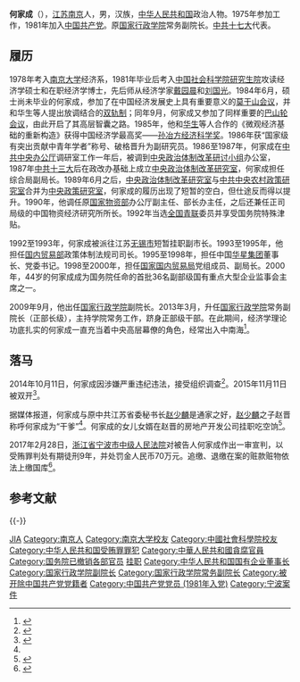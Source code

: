 {{Infobox officeholder
| 图像        = 
| 图像说明    = 
| 职务1       = [[国家行政学院|国家行政学院]]常务副院长
| 就任日期1   = 2013年3月
| 卸任日期1   = 2014年10月
| 前任1       = [[李建华|李建华]]
| 继任1       = [[马建堂|马建堂]]
| 1blankname1 = 院长
| 1namedata1  = [[杨晶|杨晶]]
| 职务2       = 国家行政学院副院长
| 就任日期2   = 2009年9月
| 卸任日期2   = 2013年3月
| 1blankname2 = 院长
| 1namedata2  = [[马凯_(官员)|马凯]]
| 前任2       = 
| 继任2       = 
| 职务3       = 
| 就任日期3   = 
| 卸任日期3   = 
| 前任3       = 
| 继任3       = 
| 职务4       = 
| 就任日期4   = 
| 卸任日期4   = 
| 前任4       = 
| 继任4       = 
| 姓名        = 何家成
| 原名        = 
| 出生日期    = {{birth year and age|1956|05}}
| 出生地点    = {{CHN}}[[江苏省|江苏省]][[南京市|南京市]]
| 逝世日期    = <!-- {{death date and age|}}（死亡在前，出生在后）{{death year and age| }} -->
| 逝世地点    = 
| 政党        = <del>{{CPC}}</del>（已开除）
| 父母        = 
| 配偶        = <!--{{marriage|姓名|}} -->
| 子女        = 
| 亲属        = 
| 信仰        = 
| 母校        = [[南京大学|南京大学]]<br>[[中国社会科学院研究生院|中国社会科学院研究生院]]<br>[[肯尼迪政府学院|肯尼迪政府学院]]
| 网站        = 
| 签名        = 
| 脚注        = 
}}
'''何家成'''（{{bd|1956年|5月||catIdx=He何}}），[[江苏省|江苏]][[南京市|南京]]人，男，汉族，[[中华人民共和国|中华人民共和国]]政治人物。1975年参加工作，1981年加入[[中国共产党|中国共产党]]。原[[国家行政学院|国家行政学院]]常务副院长。[[中共十七大|中共十七大]]代表。

== 履历 ==
1978年考入[[南京大学|南京大学]]经济系，1981年毕业后考入[[中国社会科学院研究生院|中国社会科学院研究生院]]攻读经济学硕士和在职经济学博士，先后师从经济学家[[戴园晨|戴园晨]]和[[刘国光_(经济学家)|刘国光]]。1984年6月，硕士尚未毕业的何家成，参加了在中国经济发展史上具有重要意义的[[莫干山会议|莫干山会议]]，并和华生等人提出放调结合的[[双轨制|双轨制]]；同年9月，何家成又参加了同样重要的[[巴山轮会议|巴山轮会议]]，由此开启了其高层智囊之路。1985年，他和[[华生|华生]]等人合作的《微观经济基础的重新构造》获得中国经济学最高奖——[[孙冶方经济科学奖|孙冶方经济科学奖]]。1986年获“国家级有突出贡献中青年学者”称号、破格晋升为副研究员。1986至1987年，何家成在[[中共中央办公厅|中共中央办公厅]]调研室工作一年后，被调到[[中央政治体制改革研讨小组|中央政治体制改革研讨小组]]办公室，1987年[[中共十三大|中共十三大]]后在政改办基础上成立[[中央政治体制改革研究室|中央政治体制改革研究室]]，何家成担任综合局副局长。1989年6月之后，[[中央政治体制改革研究室|中央政治体制改革研究室]]与[[中共中央农村政策研究室|中共中央农村政策研究室]]合并为[[中央政策研究室|中央政策研究室]]，何家成的履历出现了短暂的空白，但仕途反而得以提升。1990年，他调任原[[国家物资部|国家物资部]]办公厅副主任、部长办主任，之后还兼任正司局级的中国物资经济研究所所长。1992年当选[[全国青联|全国青联]]委员并享受国务院特殊津贴。

1992至1993年，何家成被派往江苏[[无锡市|无锡市]]短暂挂职副市长。1993至1995年，他担任[[国内贸易部|国内贸易部]]政策体制法规司司长。1995至1998年，担任中国[[华星集团|华星集团]]董事长、党委书记。1998至2000年，担任[[国家国内贸易局|国家国内贸易局]]党组成员、副局长。2000年，44岁的何家成成为国务院任命的首批36名副部级国有重点大型企业监事会主席之一。

2009年9月，他出任[[国家行政学院|国家行政学院]]副院长。2013年3月，升任[[国家行政学院|国家行政学院]]常务副院长（正部长级），主持学院常务工作，跻身正部级干部。在此期间，经济学理论功底扎实的何家成一直充当着中央高层幕僚的角色，经常出入中南海<ref name="#1">{{cite web|url=http://companies.caixin.com/2015-05-11/100807953.html|title=赵衙内全传（南京篇）：父荫下的原始积累|accessdate=2015-05-11|publisher=财新网|archive-date=2015-05-13|archive-url=https://web.archive.org/web/20150513205741/http://companies.caixin.com/2015-05-11/100807953.html|dead-url=no}}</ref>。

==落马==
2014年10月11日，何家成因涉嫌严重违纪违法，接受组织调查<ref>{{cite web|url=http://news.163.com/14/1011/16/A89R919H00014JB5.html|title=国家行政学院常务副院长何家成被查|publisher=网易|accessdate=2014-10-11|archive-url=https://web.archive.org/web/20141014103807/http://news.163.com/14/1011/16/A89R919H00014JB5.html|archive-date=2014-10-14|dead-url=yes}}</ref>。2015年11月11日被双开<ref>{{cite web|url=http://www.ccdi.gov.cn/xwtt/201511/t20151111_64854.html|title=国家行政学院原党委委员、副院长何家成严重违纪被开除党籍和公职|publisher=中央纪委监察部网站|accessdate=2015-11-11|archive-date=2015-11-14|archive-url=https://web.archive.org/web/20151114190021/http://www.ccdi.gov.cn/xwtt/201511/t20151111_64854.html|dead-url=no}}</ref>。

据媒体报道，何家成与原中共江苏省委秘书长[[赵少麟|赵少麟]]是通家之好，[[赵少麟|赵少麟]]之子赵晋称呼何家成为“干爹”<ref name="#1"/>。何家成的女儿女婿在赵晋的房地产开发公司挂职吃空饷<ref>{{cite web|url=http://news.ifeng.com/a/20150815/44438094_0.shtml|title=媒体：谁是赵少麟父子京城豪华私人会所座上宾？|accessdate=2015-08-15|publisher=凤凰网|archive-date=2015-08-15|archive-url=https://web.archive.org/web/20150815154512/http://news.ifeng.com/a/20150815/44438094_0.shtml|dead-url=no}}</ref>。

2017年2月28日，[[浙江省宁波市中级人民法院|浙江省宁波市中级人民法院]]对被告人何家成作出一审宣判，以受贿罪判处有期徒刑9年，并处罚金人民币70万元。追缴、退缴在案的赃款赃物依法上缴国库<ref>{{cite web |url = http://www.ccdi.gov.cn/yw/201702/t20170228_94820.html |title = 国家行政学院原副院长何家成受贿案一审宣判 |accessdate = 2017年2月28日 |publisher = 中央纪委监察部网站 |archive-date = 2017年2月28日 |archive-url = https://web.archive.org/web/20170228164233/http://www.ccdi.gov.cn/yw/201702/t20170228_94820.html |dead-url = no }}</ref>。

== 参考文献 ==
{{reflist|2}}
{{-}}
{{start box}}
{{s-gov|prc}}
{{s-before|[[李建华|李建华]]}}
{{s-title|[[国家行政学院|国家行政学院]]常务副院长|2013年3月-2014年10月}}
{{s-after|[[马建堂|马建堂]]}}
{{end box}}

{{中共十八大到十九大期间的反腐败工作}}

{{Authority control}}
{{DEFAULTSORT:He何}}
[[Category:何姓|JIA]]
[[Category:南京人|Category:南京人]]
[[Category:南京大学校友|Category:南京大学校友]]
[[Category:中國社會科學院校友|Category:中國社會科學院校友]]
[[Category:中华人民共和国受贿罪罪犯|Category:中华人民共和国受贿罪罪犯]]
[[Category:中華人民共和國貪腐官員|Category:中華人民共和國貪腐官員]]
[[Category:国务院已撤销各部官员|Category:国务院已撤销各部官员]]
[[Category:无锡市人民政府副市长|挂职]]
[[Category:中华人民共和国国有企业董事长|Category:中华人民共和国国有企业董事长]]
[[Category:国家行政学院副院长|Category:国家行政学院副院长]]
[[Category:国家行政学院常务副院长|Category:国家行政学院常务副院长]]
[[Category:被开除中国共产党党籍者|Category:被开除中国共产党党籍者]]
[[Category:中国共产党党员_(1981年入党)|Category:中国共产党党员 (1981年入党)]]
[[Category:宁波案件|Category:宁波案件]]